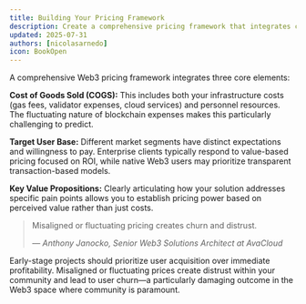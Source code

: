 ```yaml
---
title: Building Your Pricing Framework
description: Create a comprehensive pricing framework that integrates costs, target users, and value propositions
updated: 2025-07-31
authors: [nicolasarnedo]
icon: BookOpen
---
```


A comprehensive Web3 pricing framework integrates three core elements:

**Cost of Goods Sold (COGS):** This includes both your infrastructure costs (gas fees, validator expenses, cloud services) and personnel resources. The fluctuating nature of blockchain expenses makes this particularly challenging to predict.

**Target User Base:** Different market segments have distinct expectations and willingness to pay. Enterprise clients typically respond to value-based pricing focused on ROI, while native Web3 users may prioritize transparent transaction-based models.

**Key Value Propositions:** Clearly articulating how your solution addresses specific pain points allows you to establish pricing power based on perceived value rather than just costs.

<blockquote className="quote-card">
  <p>Misaligned or fluctuating pricing creates churn and distrust.</p>
  <cite>— Anthony Janocko, Senior Web3 Solutions Architect at AvaCloud</cite>
</blockquote>

Early-stage projects should prioritize user acquisition over immediate profitability. Misaligned or fluctuating prices create distrust within your community and lead to user churn—a particularly damaging outcome in the Web3 space where community is paramount.
